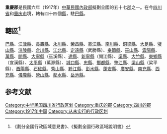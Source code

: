 '''重慶郡'''是民國六年（1917年）[[中華民國內政部|中華民國內政部]]擬劃全國的五十七[[郡|郡]]之一。在今[[四川省|四川省]]和[[重庆市|重庆市]]境，轄有四十四個[[縣|縣]]，駐[[巴县_(北周)|巴縣]]。

== 轄區<ref>《劃分全國行政區域意見書》、《擬劃全國行政區域說明書》</ref> ==
[[巴县_(北周)|巴縣]]、[[江津縣|江津縣]]、[[長壽縣|長壽縣]]、[[永川縣|永川縣]]、[[榮昌縣|榮昌縣]]、[[綦江縣|綦江縣]]、[[南川縣|南川縣]]、[[銅梁縣|銅梁縣]]、[[大足縣|大足縣]]、[[璧山縣|璧山縣]]、[[涪陵縣|涪陵縣]]、[[合川縣|合川縣]]、[[江北縣|江北縣]]、[[定遠縣_(四川省)|定遠縣]]（武勝縣）、[[奉節縣|奉節縣]]、[[巫山縣|巫山縣]]、[[雲陽縣|雲陽縣]]、[[萬縣|萬縣]]、[[開縣|開縣]]、[[大寧縣_(四川省)|大寧縣]]（巫溪縣）、[[達縣|達縣]]、[[新寧縣_(四川省)|新寧縣]]（開江縣）、[[渠縣|渠縣]]、[[大竹縣|大竹縣]]、[[東鄉縣_(四川省)|東鄉縣]]（宣漢縣）、[[太平縣_(四川省)|太平縣]]（萬源縣）、[[城口縣|城口縣]]、[[忠縣|忠縣]]、[[酆都縣|酆都縣]]、[[墊江縣|墊江縣]]、[[梁山縣_(四川省)|梁山縣]]（梁平縣）、[[酉陽縣|酉陽縣]]、[[石砫縣|石砫縣]]、[[秀山縣|秀山縣]]、[[黔江縣|黔江縣]]、[[彭水縣|彭水縣]]、[[蓬安縣|蓬安縣]]、[[廣安縣|廣安縣]]、[[南充縣|南充縣]]、[[西充縣|西充縣]]、[[儀隴縣|儀隴縣]]、[[營山縣|營山縣]]、[[鄰水縣|鄰水縣]]、[[岳池縣|岳池縣]]。

==参考文献==
{{Reflist|2}}

[[Category:中华民国四川省行政区划|Category:中华民国四川省行政区划]]

[[Category:重庆的郡|Category:重庆的郡]]
[[Category:四川的郡|Category:四川的郡]]
[[Category:1917年中国|Category:1917年中国]]
[[Category:从未实行的行政区划|Category:从未实行的行政区划]]